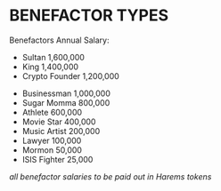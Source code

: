 
# BENEFACTOR TYPES
Benefactors Annual Salary:

<Row className="py-2">
<Col className="offset-1" sm={5} xs={8}>

- Sultan 1,600,000
- King 1,400,000
- Crypto Founder 1,200,000

</Col>
<Col className="offset-1 offset-sm-0" sm={5} xs={8}>

- Businessman 1,000,000
- Sugar Momma 800,000
- Athlete 600,000
- Movie Star 400,000
- Music Artist 200,000
- Lawyer 100,000
- Mormon 50,000
- ISIS Fighter 25,000

</Col>
</Row>

*all benefactor salaries to be paid out in Harems tokens*
